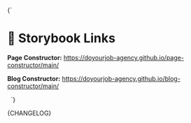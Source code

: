 

<Meta title="Changelog" />

<Markdown>{`
# 🔗 Storybook Links

**Page Constructor:** https://doyourjob-agency.github.io/page-constructor/main/

**Blog Constructor:** https://doyourjob-agency.github.io/blog-constructor/main/

&nbsp;
`}</Markdown>

<Markdown>{CHANGELOG}</Markdown>
